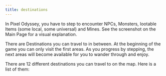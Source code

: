 ```yaml
---
title: destinations
---
```


In Pixel Odyssey, you have to step to encounter NPCs, Monsters, lootable Items (some local, some universal) and Mines. See the screenshot on the Main Page for a visual explanation.

There are Destinations you can travel to in between. At the beginning of the game you can only visit the first areas. As you progress by stepping, the next areas will become available for you to wander through and enjoy.

There are 12 different destinations you can travel to on the map. Here is a list of them:

<LocationsList />
